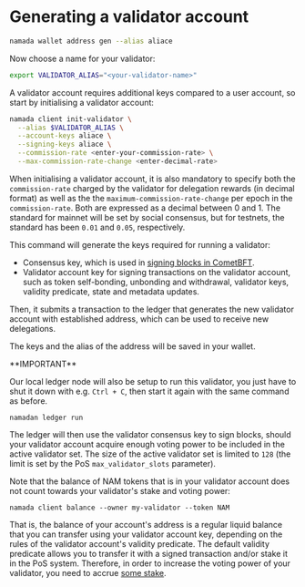 
# Generating a validator account

```bash copy
namada wallet address gen --alias aliace
```

Now choose a name for your validator:

```bash copy
export VALIDATOR_ALIAS="<your-validator-name>"
```

A validator account requires additional keys compared to a user account, so start by initialising a validator account:

```bash copy
namada client init-validator \
  --alias $VALIDATOR_ALIAS \
  --account-keys aliace \
  --signing-keys aliace \
  --commission-rate <enter-your-commission-rate> \
  --max-commission-rate-change <enter-decimal-rate>
```

When initialising a validator account, it is also mandatory to specify both the `commission-rate` charged by the validator for delegation rewards (in decimal format) as well as the the `maximum-commission-rate-change` per epoch in the `commission-rate`. Both are expressed as a decimal between 0 and 1. The standard for mainnet will be set by social consensus, but for testnets, the standard has been `0.01` and `0.05`, respectively. 

This command will generate the keys required for running a validator:

- Consensus key, which is used in [signing blocks in CometBFT](https://docs.cometbft.com/v0.37/core/validators#validator-keys).
- Validator account key for signing transactions on the validator account, such as token self-bonding, unbonding and withdrawal, validator keys, validity predicate, state and metadata updates.

Then, it submits a transaction to the ledger that generates the new validator account with established address, which can be used to receive new delegations.

The keys and the alias of the address will be saved in your wallet. 

<Callout type="warning" emoji="🛎️">
**IMPORTANT**

Our local ledger node will also be setup to run this validator, you just have to shut it down with e.g. `Ctrl + C`, then start it again with the same command as before.
</Callout>

```shell copy
namadan ledger run
```

The ledger will then use the validator consensus key to sign blocks, should your validator account acquire enough voting power to be included in the active validator set. The size of the active validator set is limited to `128` (the limit is set by the PoS `max_validator_slots` parameter).

Note that the balance of NAM tokens that is in your validator account does not count towards your validator's stake and voting power:

```shell copy
namada client balance --owner my-validator --token NAM
```

That is, the balance of your account's address is a regular liquid balance that you can transfer using your validator account key, depending on the rules of the validator account's validity predicate. The default validity predicate allows you to transfer it with a signed transaction and/or stake it in the PoS system. Therefore, in order to increase the voting power of your validator, you need to accrue [some stake](./staking.md).

